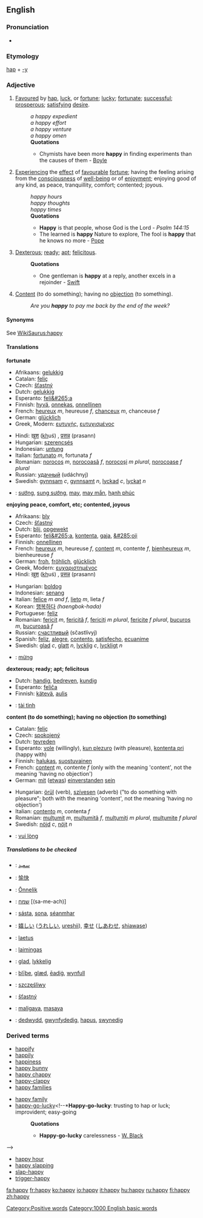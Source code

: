 ==English==

{{rank|none|river|change|508|happy|hours|clear|pretty}}

===Pronunciation===
{{IPA|/ˈhæpi/}}
*{{audio|en-us-happy.ogg|Audio (US)}}

===Etymology===
[[hap]] + [[-y]]

===Adjective===
{{en-ad2|'''happy'''|'''[[happier]]'''|'''[[happiest]]'''}}

#[[favour|Favoured]] by [[hap]], [[luck]], or [[fortune]]; [[lucky]]; [[fortunate]]; [[successful]]; [[prosperous]]; [[satisfy]]ing [[desire]].
#:''a happy expedient''
#:''a happy effort''
#:''a happy venture''
#:''a happy omen''
#:'''Quotations'''
#:*Chymists have been more '''happy''' in finding experiments than the causes of them - [[Boyle]]
#[[experience|Experiencing]] the [[effect]] of [[favourable]] [[fortune]]; having the feeling arising from the [[consciousness]] of [[well-being]] or of [[enjoyment]]; enjoying good of any kind, as peace, tranquillity, comfort; contented; joyous.
#:''happy hours''
#:''happy thoughts''
#:''happy times''
#:'''Quotations'''
#:*'''Happy''' is that people, whose God is the Lord - ''Psalm 144:15''
#:*The learned is '''happy''' Nature to explore, The fool is '''happy''' that he knows no more - [[Pope]]
# [[dexterous|Dexterous]]; [[ready]]; [[apt]]; [[felicitous]].
#:'''Quotations'''
#:*One gentleman is '''happy''' at a reply, another excels in a rejoinder - [[Swift]]
# [[content|Content]] (to do something); having no [[objection]] (to something).
#:''Are you '''happy''' to pay me back by the end of the week?''

====Synonyms====
See [[WikiSaurus:happy]]

====Translations====

'''fortunate'''
{{top}}
*Afrikaans: [[gelukkig]]
*Catalan: [[feliç]]
*Czech: [[šťastný]]
*Dutch: [[gelukkig]]
*Esperanto: [[feli&#265;a]]
*Finnish: [[hyvä]], [[onnekas]], [[onnellinen]]
*French: [[heureux]] ''m'', heureuse ''f'', [[chanceux]] ''m'', chanceuse ''f''
*German: [[glücklich]]
*Greek, Modern: [[ευτυχής]], [[ευτυχισμένος]]
{{mid}}
*Hindi: [[ख़ुश]] (<u>kh</u>uś) <!--this underlined kh represents a Persian sound used in Hindi. I don't know it's IPA, but it's like a throaty "h" with a slight scrape-->, [[प्रसन्न]] (prasann)
*Hungarian: [[szerencsés]]
*Indonesian: [[untung]]
*Italian: [[fortunato]] ''m'', fortunata ''f''
*Romanian: [[norocos]] ''m'', [[norocoasã]] ''f'', [[norocoşi]] ''m plural'', [[norocoase]] ''f plural''
*Russian: [[удачный]] (udáchnyj)
*Swedish: [[gynnsam]] ''c'', [[gynnsamt]] ''n'', [[lyckad]] ''c'', [[lyckat]] ''n''
*{{vi}}: [[sướng]], [[sung sướng]], [[may#Vietnamese|may]], [[may mắn]], [[hạnh phúc]]
{{bottom}}

'''enjoying peace, comfort, etc; contented, joyous'''
{{top}}
*Afrikaans: [[bly]]
*Czech: [[šťastný]]
*Dutch: [[blij]], [[opgewekt]]
*Esperanto: [[feli&#265;a]], [[kontenta]], [[gaja]], [[&#285;oji]]
*Finnish: [[onnellinen]]
*French: [[heureux]] ''m'', heureuse ''f'', [[content#French|content]] ''m'', contente ''f'', [[bienheureux]] ''m'', bienheureuse ''f''
*German: [[froh]], [[fröhlich]], [[glücklich]]
*Greek, Modern: [[ευχαριστημένος]]
*Hindi: [[ख़ुश]] (<u>kh</u>uś) <!--this underlined kh represents a Persian sound used in Hindi. I don't know it's IPA, but it's like a throaty "h" with a slight scrape-->, [[प्रसन्न]] (prasann)
{{mid}}
*Hungarian: [[boldog]]
*Indonesian: [[senang]]
*Italian: [[felice]] ''m and f'', [[lieto]] ''m'', lieta ''f''
*Korean: [[행복하다]] ''(haengbok-hada)''
*Portuguese: [[feliz]]
*Romanian: [[fericit]] ''m'', [[fericită]] ''f'', [[fericiţi]] ''m plural'', [[fericite]] ''f plural'', [[bucuros]] ''m'', [[bucuroasă]] ''f''
*Russian: [[счастливый]] (sčastlívyj)
*Spanish: [[feliz]], [[alegre]], [[contento]], [[satisfecho]], [[ecuanime]]
*Swedish: [[glad]] ''c'', [[glatt]] ''n'', [[lycklig]] ''c'', [[lyckligt]] ''n''
*{{vi}}: [[mừng]]
{{bottom}}

'''dexterous; ready; apt; felicitous'''
{{top}}
*Dutch: [[handig]], [[bedreven]], [[kundig]]
*Esperanto: [[feliĉa]]
*Finnish: [[kätevä]], [[aulis]]
{{mid}}
*{{vi}}: [[tài tình]]
{{bottom}}

'''content (to do something); having no objection (to something)'''
{{top}}
*Catalan: [[feliç]]
*Czech: [[spokojený]]
*Dutch: [[tevreden]]
*Esperanto: [[vole]] (willingly), [[kun plezuro]] (with pleasure), [[kontenta pri]] (happy with)
*Finnish: [[halukas]], [[suostuvainen]]
*French: [[content#French|content]] ''m'', contente ''f'' (only with the meaning 'content', not the meaning 'having no objection')
*German: [[mit]] ([[etwas]]) [[einverstanden]] [[sein]]
{{mid}}
*Hungarian: [[örül]] (verb), [[szívesen]] (adverb) ("to do something with pleasure"; both with the meaning 'content', not the meaning 'having no objection')
*Italian: [[contento]] ''m'', contenta ''f''
*Romanian: [[mulţumit]] ''m'', [[mulţumitã]] ''f'', [[mulţumiţi]] ''m plural'', [[mulţumite]] ''f plural''
*Swedish: [[nöjd]] ''c'', [[nöjt]] ''n''
*{{vi}}: [[vui lòng]]
{{bottom}}

=====Translations to be checked=====
{{checktrans}}
*{{ttbc|Arabic}}: [[سعيد]]
*{{ttbc|Chinese, Simplified}}: [[愉快]]
*{{ttbc|Estonian}}: [[Ōnnelik]]
*{{ttbc|Hebrew}}: [[שמח]] [(sa-me-ach)]
*{{ttbc|Irish}}: [[sásta]], [[sona]], [[séanmhar]]
*{{ttbc|Japanese}}: [[嬉しい]] ([[うれしい]], [[ureshii]]), [[幸せ]] ([[しあわせ]], [[shiawase]])
*{{ttbc|Latin}}: [[laetus]]
*{{ttbc|Lithuanian}}: [[laimingas]]
*{{ttbc|Norwegian}}: [[glad]], [[lykkelig]]
*{{ttbc|Old English}}: [[bliþe|blīþe]], [[glæd]], [[eadig|ēadiġ]], [[wynfull]]
*{{ttbc|Polish}}: [[szczęśliwy]]
*{{ttbc|Slovakian}}: [[šťastný]]
*{{ttbc|Tagalog}}: [[maligaya]], [[masaya]]
*{{ttbc|Welsh}}: [[dedwydd]], [[gwynfydedig]], [[hapus]], [[swynedig]]

===Derived terms===
{{top}}
*[[happify]]
*[[happily]]
*[[happiness]]
*[[happy bunny]]
*[[happy chappy]]
*[[happy-clappy]]
*[[happy families]]<!--card game-->
{{mid}}
*[[happy family]] <!--*'''Happy family''': a collection of animals of different and hostile propensities living peaceably together in one cage. Used ironically of conventional alliances of persons who are in fact mutually repugnant-->
*[[happy-go-lucky]]<!--*'''Happy-go-lucky''': trusting to hap or luck; improvident; easy-going
*:'''Quotations'''
*:*'''Happy-go-lucky''' carelessness - [[W. Black]]
-->
*[[happy hour]]
*[[happy slapping]]
*[[slap-happy]]
*[[trigger-happy]]
{{bottom}}

[[Category:Positive words]]
[[Category:1000 English basic words]]

[[fa:happy]]
[[fr:happy]]
[[ko:happy]]
[[io:happy]]
[[it:happy]]
[[hu:happy]]
[[ru:happy]]
[[fi:happy]]
[[zh:happy]]